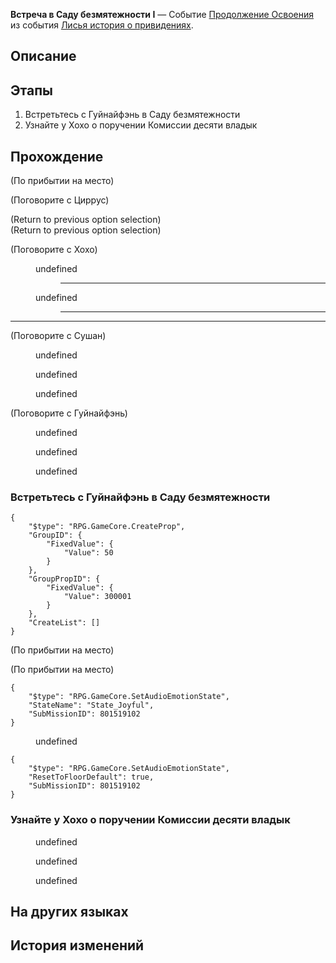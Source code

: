 {{Дополнить|Диалоги.}}
{{Миссия Инфобокс
|id              = 8015191
|Название        = 
|Изображение     = Миссия Освоения Встреча в Саду безмятежности I.png
|Тип             = Продолжение Освоения
|События         = Лисья история о привидениях
|Глава           = Лисья история о привидениях
|Условия         = 
* Завершена [[Продолжение Освоения]] ''[[Прогулка по саду и прерванный сон]]''
* Достигните фазы 1 в событии [[Лисья история о привидениях]]
|Персонажи       = Гуйнайфэнь; Первопроходец; Сушан; Ханья; Хвост; Хохо; Цзин Юань; Циррус
|СтартЛокация    = Сад безмятежности
|Мир             = Лофу Сяньчжоу
|Локации         = Сад безмятежности
|Предыдущая      = Прогулка по саду и прерванный сон
|Следующая       = Двойняшки
|Награды         = 
}}
'''Встреча в Саду безмятежности I''' — Событие [[Продолжение Освоения]] из события [[Лисья история о привидениях]].

==Описание==
{{Описание|Вас вызвала Комиссия десяти владык, чтобы собрать Особый отряд Комиссии десяти владык по расследованию побега хелиоби.<br />Вам предстоит собрать улики, связанные с побегом хелиоби на «Страшилках Лофу».}}

==Этапы==
# Встретьтесь с Гуйнайфэнь в Саду безмятежности
# Узнайте у Хохо о поручении Комиссии десяти владык

==Прохождение==
{{Дополнить}}

;(По прибытии на место)

;(Поговорите с Циррус)
<!--Unknown TalkSentence: 815101601-->
<!--Unknown TalkSentence: 815101602-->
;(Return to previous option selection)
;(Return to previous option selection)

;(Поговорите с Хохо)
<!--Unknown TalkSentence: 815111020-->
<!--Unknown TalkSentence: 815111021-->
<!--Unknown TalkSentence: 815111022-->
:{{Диалог|Стрелка}} undefined
:<!--Unknown TalkSentence: 81511104-->
:<!--Unknown TalkSentence: 81511105-->
:<!--Unknown TalkSentence: 81511106-->
:<!--Unknown TalkSentence: 81511107-->
:<!--Unknown TalkSentence: 81511108-->
:<!--Unknown TalkSentence: 81511109-->
:<!--Unknown TalkSentence: 81511110-->
::{{tx}}
::----
:{{Диалог|Стрелка}} undefined
:<!--Unknown TalkSentence: 81511107-->
:<!--Unknown TalkSentence: 81511108-->
:<!--Unknown TalkSentence: 81511109-->
:<!--Unknown TalkSentence: 81511110-->
::{{tx}}
::----
<!--Unknown TalkSentence: 81511107-->
<!--Unknown TalkSentence: 81511108-->
<!--Unknown TalkSentence: 81511109-->
<!--Unknown TalkSentence: 81511110-->
:{{tx}}
----

;(Поговорите с Сушан)
<!--Unknown TalkSentence: 815100113-->
<!--Unknown TalkSentence: 815100114-->
<!--Unknown TalkSentence: 815100115-->
<!--Unknown TalkSentence: 815100116-->
<!--Unknown TalkSentence: 815100117-->
<!--Unknown TalkSentence: 815100118-->
<!--Unknown TalkSentence: 815100119-->
:{{Диалог|Стрелка}} undefined
:{{Диалог|Стрелка}} undefined
:{{Диалог|Стрелка}} undefined

;(Поговорите с Гуйнайфэнь)
<!--Unknown TalkSentence: 815100207-->
<!--Unknown TalkSentence: 815100208-->
<!--Unknown TalkSentence: 815100209-->
:{{Диалог|Стрелка}} undefined
:{{Диалог|Стрелка}} undefined
:{{Диалог|Стрелка}} undefined
{{Диалог Конец}}

===Встретьтесь с Гуйнайфэнь в Саду безмятежности===
{{Описание миссии|локация=Сад безмятежности|Вы и думать не хотите о душераздирающей авантюре в Саду безмятежности, но от судьбы не убежишь. Ваше следующее приключение снова начинается со слепой веры сообщению от Малышки Гуй.}}
{{Диалог Начало}}
<pre>{
	"$type": "RPG.GameCore.CreateProp",
	"GroupID": {
		"FixedValue": {
			"Value": 50
		}
	},
	"GroupPropID": {
		"FixedValue": {
			"Value": 300001
		}
	},
	"CreateList": []
}</pre>
;(По прибытии на место)

;(По прибытии на место)
<pre>{
	"$type": "RPG.GameCore.SetAudioEmotionState",
	"StateName": "State_Joyful",
	"SubMissionID": 801519102
}</pre>
<!--Unknown TalkSentence: 815100001-->
<!--Unknown TalkSentence: 815100002-->
<!--Unknown TalkSentence: 815100003-->
<!--Unknown TalkSentence: 815100004-->
:{{Диалог|Стрелка}} undefined
:{{tx}}
<pre>{
	"$type": "RPG.GameCore.SetAudioEmotionState",
	"ResetToFloorDefault": true,
	"SubMissionID": 801519102
}</pre>
{{Диалог Конец}}

===Узнайте у Хохо о поручении Комиссии десяти владык===
{{Описание миссии|локация=Сад безмятежности|По прибытии в Сад безмятежности вас там уже встречает отряд Охотников за привидениями под руководством Комиссии десяти владык. Гуйнайфэнь намерена найти информацию о сбежавших хелиоби, используя для этого самый известный сайт о сверхъестественных явлениях на Лофу Сяньчжоу. Станет ли это началом ещё одного захватывающего приключения?}}
{{Диалог Начало}}
<!--Unknown TalkSentence: 815112010-->
<!--Unknown TalkSentence: 815112011-->
<!--Unknown TalkSentence: 815112012-->
<!--Unknown TalkSentence: 815112013-->
<!--Unknown TalkSentence: 815112014-->
:{{Диалог|Стрелка}} undefined
:{{Диалог|Стрелка}} undefined
:{{Диалог|Стрелка}} undefined
{{Диалог Конец}}

==На других языках==
{{На других языках
|en   = Fyxestroll Gathering (I)
|zhs  = 绥园聚首•其一
|zht  = 綏園聚首•其一
|ja   = 綏園の集い・其の一
|ko   = 유원에서의 회합•1
|es   = Reunión en el Jardín del Sosiego&nbsp;I
|fr   = Réunion au Jardin de vulpeflâne I
|ru   = Встреча в Саду безмятежности I
|th   = สวนเฮี้ยนแดนสงัด 1
|vi   = Tập Hợp Tại Khu Vườn Tĩnh Mịch 1
|de   = Versammlung im Fuchsfeengarten I
|id   = Pertemuan Fyxestroll Garden 1
|pt   = Encontro Flamavulpe (I)
}}

==История изменений==
{{История изменений|2.7}}
